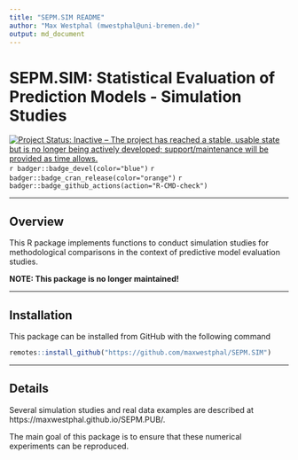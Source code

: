 ```yaml
---
title: "SEPM.SIM README"
author: "Max Westphal (mwestphal@uni-bremen.de)"
output: md_document
---
```


# SEPM.SIM: Statistical Evaluation of Prediction Models - Simulation Studies

[![Project Status: Inactive – The project has reached a stable, usable state but is no longer being actively developed; support/maintenance will be provided as time allows.](https://www.repostatus.org/badges/latest/inactive.svg)](https://www.repostatus.org/#inactive)
`r badger::badge_devel(color="blue")`
`r badger::badge_cran_release(color="orange")`
`r badger::badge_github_actions(action="R-CMD-check")`

---

## Overview

This R package implements functions to conduct simulation studies for methodological comparisons in the context of predictive model evaluation studies. 

**NOTE: This package is no longer maintained!**

---

## Installation

This package can be installed from GitHub with the following command

```r
remotes::install_github("https://github.com/maxwestphal/SEPM.SIM")
```

---

## Details

Several simulation studies and real data examples are described at https://maxwestphal.github.io/SEPM.PUB/.

The main goal of this package is to ensure that these numerical experiments can be reproduced.













